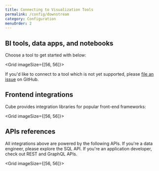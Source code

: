 ```yaml
---
title: Connecting to Visualization Tools
permalink: /config/downstream
category: Configuration
menuOrder: 2
---
```


## BI tools, data apps, and notebooks

Choose a tool to get started with below:

<Grid imageSize={[56, 56]}>
  <GridItem
    url="downstream/superset"
    imageUrl=""
    title="Superset / Preset"
  />
  <GridItem
    url="downstream/jupyter"
    imageUrl=""
    title="Jupyter"
  />
  <GridItem
    url="downstream/streamlit"
    imageUrl=""
    title="Streamlit"
  />
  <GridItem
    url="downstream/hex"
    imageUrl=""
    title="Hex"
  />
</Grid>

<InfoBox>
  If you'd like to connect to a tool which is not yet supported,
  please <a href="https://github.com/cube-js/cube.js/issues">file an issue</a> on GitHub.
</InfoBox>

## Frontend integrations

Cube provides integration libraries for popular front-end frameworks:

<Grid imageSize={[56, 56]}>
  <GridItem
    url="/frontend-introduction/react"
    imageUrl=""
    title="React"
  />
  <GridItem
    url="/frontend-introduction/angular"
    imageUrl=""
    title="Angular"
  />
  <GridItem
    url="/frontend-introduction/vue"
    imageUrl=""
    title="Vue"
  />
</Grid>

## APIs references

All integrations above are powered by the following APIs. If you're a data engineer, please explore the SQL API. If you're an application developer, check out REST and GraphQL APIs.

<Grid imageSize={[56, 56]}>
  <GridItem
    url="/backend/sql"
    imageUrl=""
    title="SQL API"
  />
  <GridItem
    url="/rest-api"
    imageUrl=""
    title="REST API"
  />
  <GridItem
    url="/backend/graphql"
    imageUrl=""
    title="GraphQL API"
  />
</Grid>
